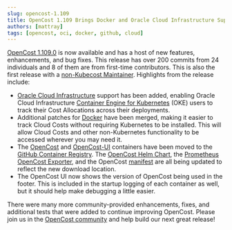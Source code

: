 ```yaml
---
slug: opencost-1.109
title: OpenCost 1.109 Brings Docker and Oracle Cloud Infrastructure Support
authors: [mattray]
tags: [opencost, oci, docker, github, cloud]
---
```


[OpenCost 1.109.0](https://github.com/opencost/opencost/releases/tag/v1.109.0) is now available and has a host of new features, enhancements, and bug fixes. This release has over 200 commits from 24 individuals and 8 of them are from first-time contributors. This is also the first release with a [non-Kubecost Maintainer](https://github.com/opencost/opencost/blob/develop/MAINTAINERS.md). Highlights from the release include:
* [Oracle Cloud Infrastructure](https://www.opencost.io/docs/configuration/oracle) support has been added, enabling Oracle Cloud Infrastructure [Container Engine for Kubernetes](https://docs.oracle.com/en-us/iaas/Content/ContEng/home.htm) (OKE) users to track their Cost Allocations across their deployments.
* Additional patches for [Docker](https://www.opencost.io/docs/installation/docker) have been merged, making it easier to track Cloud Costs without requiring Kubernetes to be installed. This will allow Cloud Costs and other non-Kubernetes functionality to be accessed wherever you may need it.
* The [OpenCost](https://github.com/opencost/opencost/pkgs/container/opencost) and [OpenCost-UI](https://github.com/opencost/opencost/pkgs/container/opencost-ui) containers have been moved to the [GitHub Container Registry](https://github.com/orgs/opencost/packages). The [OpenCost Helm Chart](https://github.com/opencost/opencost-helm-chart), the [Prometheus OpenCost Exporter](https://www.opencost.io/docs/integrations/opencost-exporter), and the OpenCost [manifest](https://github.com/opencost/opencost/blob/develop/kubernetes/opencost.yaml) are all being updated to reflect the new download location.
* The OpenCost UI now shows the version of OpenCost being used in the footer. This is included in the startup logging of each container as well, but it should help make debugging a little easier.

There were many more community-provided enhancements, fixes, and additional tests that were added to continue improving OpenCost. Please join us in the [OpenCost community](https://www.opencost.io/docs/community) and help build our next great release!
